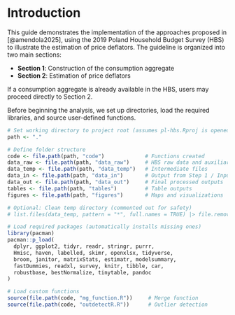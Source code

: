 # Introduction

This guide demonstrates the implementation of the approaches proposed in [@amendola2025], using the 2019 Poland Household Budget Survey (HBS) to illustrate the estimation of price deflators. The guideline is organized into two main sections:

- **Section 1**: Construction of the consumption aggregate  
- **Section 2**: Estimation of price deflators

If a consumption aggregate is already available in the HBS, users may proceed directly to Section 2.

Before beginning the analysis, we set up directories, load the required libraries, and source user-defined functions.

```r
# Set working directory to project root (assumes pl-hbs.Rproj is opened)
path <- "."

# Define folder structure
code <- file.path(path, "code")             # Functions created
data_raw <- file.path(path, "data_raw")     # HBS raw data and auxiliary files (confidential)
data_temp <- file.path(path, "data_temp")   # Intermediate files
data_in <- file.path(path, "data_in")       # Output from Step 1 / Input for Step 2
data_out <- file.path(path, "data_out")     # Final processed outputs
tables <- file.path(path, "tables")         # Table outputs
figures <- file.path(path, "figures")       # Maps and visualizations

# Optional: Clean temp directory (commented out for safety)
# list.files(data_temp, pattern = "*", full.names = TRUE) |> file.remove()

# Load required packages (automatically installs missing ones)
library(pacman)
pacman::p_load(
  dplyr, ggplot2, tidyr, readr, stringr, purrr,
  Hmisc, haven, labelled, skimr, openxlsx, tidyverse,
  broom, janitor, matrixStats, estimatr, modelsummary,
  fastDummies, readxl, survey, knitr, tibble, car,
  robustbase, bestNormalize, tinytable, pandoc
)

# Load custom functions
source(file.path(code, "mg_function.R"))     # Merge function
source(file.path(code, "outdetectR.R"))      # Outlier detection
```

